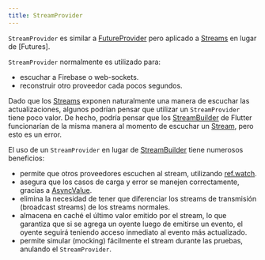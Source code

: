 ```yaml
---
title: StreamProvider
---
```



`StreamProvider` es similar a [FutureProvider] pero aplicado a [Streams] en lugar de [Futures].

`StreamProvider` normalmente es utilizado para:

- escuchar a Firebase o web-sockets.
- reconstruir otro proveedor cada pocos segundos.

Dado que los [Streams] exponen naturalmente una manera de escuchar las actualizaciones, algunos
podrían pensar que utilizar un `StreamProvider` tiene poco valor. De hecho, podría pensar que 
los [StreamBuilder] de Flutter funcionarían de la misma manera al momento de escuchar un [Stream], 
pero esto es un error.

El uso de un `StreamProvider` en lugar de [StreamBuilder] tiene numerosos beneficios:

- permite que otros proveedores escuchen al stream, utilizando [ref.watch].
- asegura que los casos de carga y error se manejen correctamente, gracias a [AsyncValue].
- elimina la necesidad de tener que diferenciar los streams de transmisión (broadcast streams) de 
  los streams normales.
- almacena en caché el último valor emitido por el stream, lo que garantiza que si se agrega un 
  oyente luego de emitirse un evento, el oyente seguirá teniendo acceso inmediato al evento
  más actualizado.
- permite simular (mocking) fácilmente el stream durante las pruebas, anulando el `StreamProvider`.

[ref.watch]: ../concepts/reading#using-refwatch-to-observe-a-provider
[statenotifierprovider]: ./state_notifier_provider
[provider]: ./provider
[futureprovider]: ./future_provider
[asyncvalue]: https://pub.dev/documentation/riverpod/latest/riverpod/AsyncValue-class.html
[future]: https://api.dart.dev/dart-async/Future-class.html
[stream]: https://api.dart.dev/dart-async/Stream-class.html
[streams]: https://api.dart.dev/dart-async/Stream-class.html
[stream.periodic]: https://api.dart.dev/stable/2.15.1/dart-async/Stream/Stream.periodic.html
[family]: ../concepts/modifiers/family
[streambuilder]: https://api.flutter.dev/flutter/widgets/StreamBuilder-class.html
